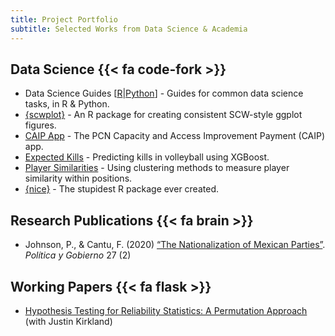 ```yaml
---
title: Project Portfolio
subtitle: Selected Works from Data Science & Academia
---
```


## Data Science  {{< fa code-fork >}}

- Data Science Guides [[R](https://r-data-science-guides.netlify.app/)|[Python](https://python-data-science-guides.netlify.app/)] - Guides for common data science tasks, in R & Python.
- [{scwplot}](https://nhs-south-central-and-west.github.io/scwplot/) - An R package for creating consistent SCW-style ggplot figures.
- [CAIP App](https://rconnect-public.scwcsu.nhs.uk/caip/) - The PCN Capacity and Access Improvement Payment (CAIP) app.
- [Expected Kills](https://github.com/Paulj1989/expected-kills) - Predicting kills in volleyball using XGBoost.
- [Player Similarities](https://github.com/Paulj1989/player-similarities) - Using clustering methods to measure player similarity within positions.
- [{nice}](https://github.com/Paulj1989/nice) - The stupidest R package ever created.

## Research Publications  {{< fa brain >}}

- Johnson, P., & Cantu, F. (2020) ["The Nationalization of Mexican Parties"](https://www.dropbox.com/s/hziiab4k4u8im6p/Johnson%20%26%20Cantu%20%282020%29%20-%20The%20Nationalization%20of%20Mexican%20Parties.pdf?dl=0). *Política y Gobierno* 27 (2)

## Working Papers  {{< fa flask >}}

- [Hypothesis Testing for Reliability Statistics: A Permutation Approach](https://www.dropbox.com/s/d7eqv5hxl2ycne6/Johnson%20%26%20Kirkland%20-%20Hypothesis%20Testing%20for%20Reliability%20Statistics.pdf?dl=0) (with Justin Kirkland)

